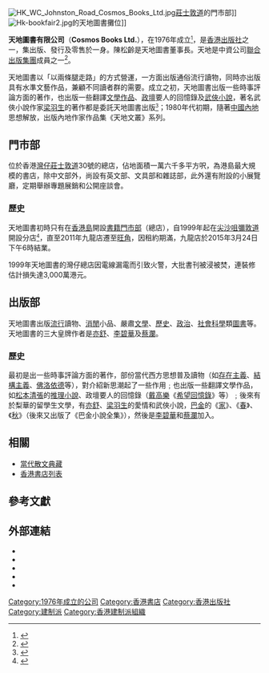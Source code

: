 [[File:HK_WC_Johnston_Road_Cosmos_Books_Ltd.jpg|right]][[莊士敦道|莊士敦道]]的門市部]]
[[File:Hk-bookfair2.jpg|thumb]]的天地圖書攤位]]

'''天地圖書有限公司'''（'''Cosmos Books Ltd.'''），在1976年成立<small><ref>{{cite web |language=zh-hant |url=http://www.cns.hk:89/ga/news/2006/12-09/834695.shtml |title=香江漫話：“天地圖書”卅歲慶 金庸難得二字贈 |publisher=[[中國新聞網|中國新聞網]] |date=2006-12-09 |accessdate=2009-10-21 |deadurl=yes |archiveurl=https://web.archive.org/web/20100114013801/http://www.cns.hk:89/ga/news/2006/12-09/834695.shtml |archivedate=2010-01-14 }}</ref></small>，是[[香港|香港]][[出版社|出版社]]之一，集出版、發行及零售於一身。陳松齡是天地圖書董事長。天地是中資公司[[聯合出版集團|聯合出版集團]]成員之一<ref>{{cite news|url=https://www.hk01.com/特首選舉2017/56145/|title=選委戰-近半出版界選委參選人-曾任中聯辦旗下公司|work=香港01|date=2016-12-03|author=陳凱敏|access-date=2021-12-24|quote=至於天地圖書副總經理陳儉雯，由於天地圖書的大股東亦為聯合的子公司，換言之陳儉雯其實亦是聯合的一員}}</ref>。

天地圖書以「以兩條腿走路」的方式營運，一方面出版通俗流行讀物，同時亦出版具有水準文藝作品，兼顧不同讀者群的需要。成立之初，天地圖書出版一些時事評論方面的著作，也出版一些翻譯[[文學作品|文學作品]]、[[政治|政壇]]要人的回憶錄及[[武俠小說|武俠小說]]，著名武俠小說作家[[梁羽生|梁羽生]]的著作都是委託天地圖書出版<small><ref>{{cite web |language=zh-hk |url=http://www.takungpao.com/news/09/02/17/liangyusheng01-1033881.htm |title=追思梁羽生/ 孫立川: 病床前仍吟書中詩詞 |publisher=[[大公報|大公報]] |date=2009-02-17 |accessdate=2009-10-21 |deadurl=yes |archiveurl=https://web.archive.org/web/20091108200847/http://www.takungpao.com/news/09/02/17/liangyusheng01-1033881.htm |archivedate=2009-11-08 }}</ref></small>；1980年代初期，隨著[[中國內地|中國內地]]思想解放，出版內地作家作品集《天地文叢》系列。

==門市部==
位於香港[[灣仔|灣仔]][[莊士敦道|莊士敦道]]30號的總店，佔地面積一萬六千多平方呎，為港島最大規模的書店，除中文部外，尚設有英文部、文具部和雜誌部，此外還有附設的小展覽廳，定期舉辦專題展銷和公開座談會。

=== 歷史 ===
天地圖書初時只有在[[香港島|香港島]]開設[[書籍|書籍]][[商店|門市部]]（總店），自1999年起在[[尖沙咀|尖沙咀]][[彌敦道|彌敦道]]開設分店<small><ref>{{cite web |language=zh-hk |url=http://www.hkbsia.org/index.php?gOo=article_details.dwt&articleid=116 |title=天地圖書新尖沙咀門市現已開張 |publisher=香港圖書文具業商會 |date=2008-08-28 |accessdate=2009-10-21 |archive-date=2019-05-02 |archive-url=https://web.archive.org/web/20190502084119/http://www.hkbsia.org/index.php?gOo=article_details.dwt&articleid=116 |dead-url=no }}</ref></small>，直至2011年九龍店遷至[[旺角|旺角]]，因租約期滿，九龍店於2015年3月24日下午6時結業。

1999年天地圖書的灣仔總店因電線漏電而引致火警，大批書刊被浸被焚，連裝修估計損失達3,000萬港元。

==出版部==
天地圖書出版[[時尚|流行]]讀物、[[娛樂|消閒]]小品、嚴肅[[文學|文學]]、[[歷史|歷史]]、[[政治|政治]]、[[社會科學|社會科學]]類[[圖書|圖書]]等。天地圖書的三大皇牌作者是[[亦舒|亦舒]]、[[李碧華_(作家)|李碧華]]及[[蔡瀾|蔡瀾]]。

=== 歷史 ===
最初是出一些時事評論方面的著作，部份當代西方思想普及讀物（如[[存在主義|存在主義]]、[[結構主義|結構主義]]、[[佛洛依德|佛洛依德]]等），對介紹新思潮起了一些作用﹔也出版一些翻譯文學作品，如[[松本清張|松本清張]]的[[推理小說|推理小說]]、政壇要人的回憶錄（[[戴高樂|戴高樂]]《[[希望回憶錄|希望回憶錄]]》等）﹔後來有於梨華的留學生文學，有[[亦舒|亦舒]]、[[梁羽生|梁羽生]]的愛情和武俠小說，[[巴金|巴金]]的《[[家_(小说)|家]]》、《[[春_(小说)|春]]》、《[[秋_(小说)|秋]]》（後來又出版了《巴金小說全集》），然後是[[李碧華_(作家)|李碧華]]和[[蔡瀾|蔡瀾]]加入。

==相關==
*[[當代散文典藏|當代散文典藏]]
*[[香港書店列表|香港書店列表]]

==參考文獻==
{{reflist}}

==外部連結==
{{Commonscat|Cosmos Books Ltd}}
*{{official|https://www.cosmosbooks.com.hk}}
*{{Facebook|cosmosbooks.hk}}
*{{Instagram|cosmosbooks_hk}}
*{{Sinaweibo|hkcosmosbooks}}
*{{YouTube|c=UCi9KzEHgY9EIVuu75Lz82uA}}

[[Category:1976年成立的公司|Category:1976年成立的公司]]
[[Category:香港書店|Category:香港書店]]
[[Category:香港出版社|Category:香港出版社]]
[[Category:建制派|Category:建制派]]
[[Category:香港建制派組織|Category:香港建制派組織]]